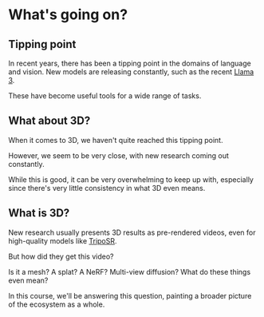 # What's going on?

## Tipping point

In recent years, there has been a tipping point in the domains of language and vision. New models are releasing constantly, such as the recent [Llama 3](https://huggingface.co/blog/llama3).

These have become useful tools for a wide range of tasks.

## What about 3D?

When it comes to 3D, we haven't quite reached this tipping point.

However, we seem to be very close, with new research coming out constantly.

While this is good, it can be very overwhelming to keep up with, especially since there's very little consistency in what 3D even means.

## What is 3D?

New research usually presents 3D results as pre-rendered videos, even for high-quality models like [TripoSR](https://stability.ai/news/triposr-3d-generation).

But how did they get this video?

Is it a mesh? A splat? A NeRF? Multi-view diffusion? What do these things even mean?

In this course, we'll be answering this question, painting a broader picture of the ecosystem as a whole.
